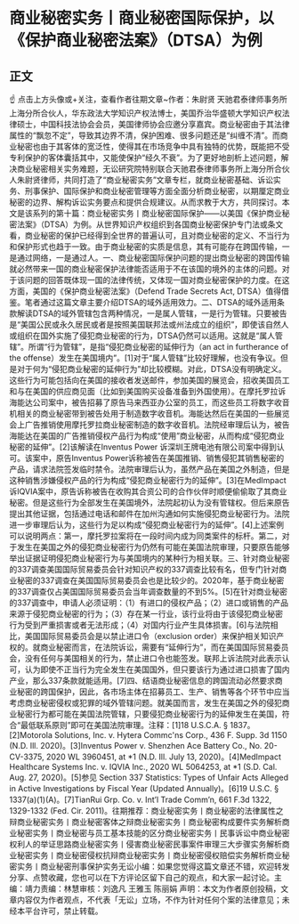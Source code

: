 # 商业秘密实务丨商业秘密国际保护，以《保护商业秘密法案》（DTSA）为例
## 正文
☝ 点击上方头像或+关注，查看作者往期文章~作者：朱尉贤 天驰君泰律师事务所上海分所合伙人，华东政法大学知识产权法博士，美国乔治华盛顿大学知识产权法律硕士，中国科技法协会会员，美国律师协会应邀分享嘉宾。商业秘密由于其法律属性的“飘忽不定”，导致其边界不清，保护困难、很多问题还是“纠缠不清”。而商业秘密也由于其客体的宽泛性，使得其在市场竞争中具有独特的优势，既能把不受专利保护的客体囊括其中，又能使保护“经久不衰”。为了更好地剖析上述问题，解决商业秘密相关实务难题，无讼研究院特别联合天驰君泰律师事务所上海分所合伙人朱尉贤律师，共同打造了“商业秘密实务”文章专栏，就商业秘密基础、诉讼实务、刑事保护、国际保护和商业秘密管理等方面全面分析商业秘密，以期厘定商业秘密的边界、解构诉讼实务要点和提供合规建议。从而求教于大方，共同探讨。本文是该系列的第十篇：商业秘密实务丨商业秘密国际保护——以美国《保护商业秘密法案》（DTSA）为例。从世界知识产权组织到各国商业秘密保护专门法或条文看，商业秘密的保护已经得到全世界的普遍认可，且对商业秘密的定义、不当行为和保护形式也趋于一致。由于商业秘密的实质是信息，其有可能存在跨国传输，一是通过网络，一是通过人。一、商业秘密国际保护问题的提出商业秘密的跨国传输就必然带来一国的商业秘密保护法律能否适用于不在该国的境外的主体的问题。对于该问题的回答既体现一国的法律传统，又体现一国对商业秘密保护的力度。在这方面，美国的《保护商业秘密法案》（Defend Trade Secrets Act, DTSA）值得借鉴。笔者通过这篇文章主要介绍DTSA的域外适用效力。二、DTSA的域外适用条款解读DTSA的域外管辖包含两种情况，一是属人管辖，一是行为管辖。只要被告是“美国公民或永久居民或者是按照美国联邦法或州法成立的组织”，即使该自然人或组织在国外实施了侵犯商业秘密的行为，DTSA仍然可以适用。这就是“属人管辖”。所谓“行为管辖”，是指“侵犯商业秘密的延伸行为（an act in furtherance of the offense）发生在美国境内”。[1]对于“属人管辖”比较好理解，也没有争议。但是对于何为“侵犯商业秘密的延伸行为”却比较模糊。对此，DTSA没有明确定义。这些行为可能包括向在美国的接收者发送邮件，参加美国的展览会，招收美国员工和与在美国的供应商见面（比如到美国购买设备准备到外国使用）。在摩托罗拉诉海能达公司案中，被告招募了原告马来西亚办公室的员工，而这些员工将数字收音机相关的商业秘密带到被告处用于制造数字收音机。海能达然后在美国的一些展览会上广告推销使用摩托罗拉商业秘密制造的数字收音机。法院经审理后认为，被告海能达在美国的广告推销侵权产品行为构成“使用”商业秘密，从而构成“侵犯商业秘密的延伸”。[2]该解读在Inventus Power 诉深圳王牌电池有限公司案中得到认可。该案中，原告Inventus Power诉称被告在美国推销、销售侵犯其销售秘密的产品，请求法院签发临时禁令。法院审理后认为，虽然产品在美国之外制造，但是这种销售涉嫌侵权产品的行为构成“侵犯商业秘密行为的延伸”。[3]在MedImpact诉IQVIA案中，原告诉称被告在收购其合资公司的合作伙伴时顺便偷偷取了其商业秘密。但是这些行为全部发生在美国境外，法院起初认为没有管辖权。但后来原告提出其他证据，包括通过电话和邮件在加州沟通如何实施侵犯商业秘密行为。法院进一步审理后认为，这些行为足以构成“侵犯商业秘密行为的延伸”。[4]上述案例可以说明两点：第一，摩托罗拉案将在一段时间内成为同类案件的标杆。第二，对于发生在美国之外的侵犯商业秘密行为仍然有可能在美国法院审理，只要原告能够举出证据证明侵犯商业秘密行为与美国境内的某种行为相关联。三、针对商业秘密的337调查美国国际贸易委员会针对知识产权的337调查比较有名，但专门针对商业秘密的337调查在美国国际贸易委员会也是比较少的。2020年，基于商业秘密的337调查仅占美国国际贸易委员会当年调查数量的不到5%。[5]在针对商业秘密的337调查中，申请人必须证明：（1）有进口的侵权产品；（2）进口或销售的产品来源于侵犯商业秘密的行为；（3）存在某一行业，该行业将由于该侵犯商业秘密行为受到严重损害或者无法形成；（4）对国内行业产生具体损害。[6]与法院相比，美国国际贸易委员会是以禁止进口令（exclusion order）来保护相关知识产权的。就商业秘密而言，在法院诉讼，需要有“延伸行为”，而在美国国际贸易委员会，没有任何与美国相关的行为，禁止进口令也能签发。联邦上诉法院对此表示认可，认为即使不正当行为完全发生在美国国外，但只要该行为通过进口损害了国内产业，那么337条款就能适用。[7]四、结语商业秘密信息的跨国流动必然要求商业秘密的跨国保护，因此，各市场主体在招募员工、生产、销售等各个环节中应当考虑商业秘密侵权或犯罪的域外管辖问题。就美国而言，发生在美国之外的侵犯商业秘密行为都可能在美国法院管辖，只要侵犯商业秘密行为的延伸发生在美国，符合“最低联系原则”即可在美国法院审理。注释：[1]18 U.S.C.A. § 1837。[2]Motorola Solutions, Inc. v. Hytera Commc'ns Corp., 436 F. Supp. 3d 1150 (N.D. Ill. 2020)。[3]Inventus Power v. Shenzhen Ace Battery Co., No. 20-CV-3375, 2020 WL 3960451, at *1 (N.D. Ill. July 13, 2020)。[4]MedImpact Healthcare Systems Inc. v. IQVIA Inc., 2020 WL 5064253, at *1 (S.D. Cal. Aug. 27, 2020)。[5]参见 Section 337 Statistics: Types of Unfair Acts Alleged in Active Investigations by Fiscal Year (Updated Annually)。[6]19 U.S.C. § 1337(a)(1)(A)。[7]TianRui Grp. Co. v. Int’l Trade Comm’n, 661 F.3d 1322, 1329-1332 (Fed. Cir. 2011)。往期推荐：商业秘密实务丨商业秘密的法律属性之辩商业秘密实务丨商业秘密客体之辩商业秘密实务丨商业秘密构成要件实务解析商业秘密实务丨商业秘密与员工基本技能的区分商业秘密实务丨民事诉讼中商业秘密权利人的举证思路商业秘密实务丨侵害商业秘密民事案件审理三大步骤实务解析商业秘密实务丨商业秘密侵权抗辩商业秘密实务丨商业秘密侵权赔偿实务解析商业秘密实务丨商业秘密刑事保护实务无讼小编：如果您觉得这篇文章还不错，欢迎转发分享、点赞收藏，您也可以在下方评论区留下自己的观点，和大家一起讨论。主编：靖力责编：林慧审核：刘逸凡 王雅玉 陈丽娟 声明：本文为作者原创投稿，文章内容仅为作者观点，不代表「无讼」立场，不作为针对任何个案的法律意见；未经本平台许可，禁止转载。